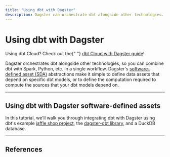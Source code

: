 ```yaml
---
title: "Using dbt with Dagster"
description: Dagster can orchestrate dbt alongside other technologies.
---
```


# Using dbt with Dagster

<Note>
  Using dbt Cloud? Check out the{" "}
  <a href="/integrations/dbt-cloud">dbt Cloud with Dagster guide</a>!
</Note>

Dagster orchestrates dbt alongside other technologies, so you can combine dbt with Spark, Python, etc. in a single workflow. Dagster's [software-defined asset (SDA)](/concepts/assets/software-defined-assets) abstractions make it simple to define data assets that depend on specific dbt models, or to define the computation required to compute the sources that your dbt models depend on.

---

## Using dbt with Dagster software-defined assets

In this tutorial, we'll walk you through integrating dbt with Dagster using dbt's example [jaffle shop project](https://github.com/dbt-labs/jaffle_shop), the [dagster-dbt library](/\_apidocs/libraries/dagster-dbt), and a DuckDB database.

<ArticleList>
  <ArticleListItem
    title="Overview and prerequisites"
    href="/integrations/dbt/using-dbt-with-dagster"
  ></ArticleListItem>
  <ArticleListItem
    title="Part one: Set up a dbt project"
    href="/integrations/dbt/using-dbt-with-dagster/part-one"
  ></ArticleListItem>
  <ArticleListItem
    title="Part two: Create Dagster assets upstream of the dbt models"
    href="/integrations/dbt/using-dbt-with-dagster/part-two"
  ></ArticleListItem>
  <ArticleListItem
    title="Part three: Materialize the assets using Dagit"
    href="/integrations/dbt/using-dbt-with-dagster/part-three"
  ></ArticleListItem>
  <ArticleListItem
    title="Part four: Create a downstream asset"
    href="/integrations/dbt/using-dbt-with-dagster/part-four"
  ></ArticleListItem>
</ArticleList>

---

## References

<ArticleList>
  <ArticleListItem
    title="dagster-dbt integration reference"
    href="/integrations/dbt/reference"
  ></ArticleListItem>
  <ArticleListItem
    title="dagster-dbt API reference"
    href="/\_apidocs/libraries/dagster-dbt"
  ></ArticleListItem>
</ArticleList>
